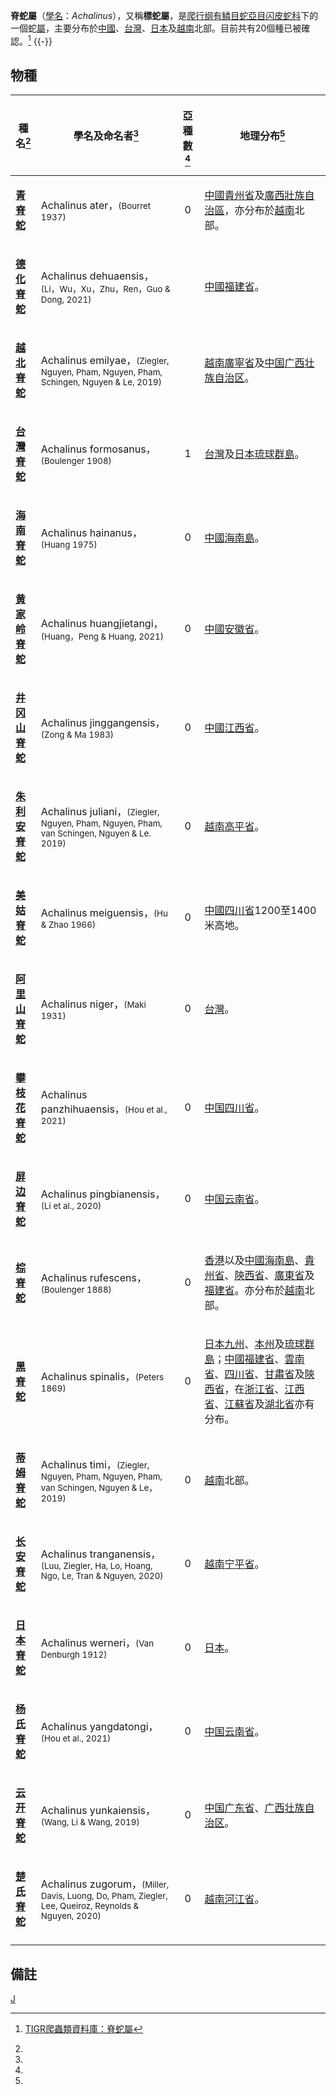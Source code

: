{{NoteTA|G1=LS}}
{{Automatic taxobox
| taxon = Achalinus
| authority = [[Wilhelm_Peters|Peters]], 1869
| image = Achalinus formosanus formosanus full body shot.jpg
| image_caption = [[台灣脊蛇|台灣脊蛇]]（''A. formosanus''）
}}

'''脊蛇屬'''（[[學名|學名]]：''Achalinus''），又稱'''標蛇屬'''，是[[爬行纲|爬行纲]][[有鳞目|有鳞目]][[蛇亞目|蛇亞目]][[闪皮蛇科|闪皮蛇科]]下的一個蛇[[屬|屬]]，主要分布於[[中國|中國]]、[[台灣|台灣]]、[[日本|日本]]及[[越南|越南]]北部。目前共有20個種已被確認。<ref name="NRDB">{{en}}[http://reptile-database.reptarium.cz/search.php?&genus=Achalinus&submit=Search TIGR爬蟲類資料庫：脊蛇屬]</ref>
{{-}}

==物種==
{|cellspacing=0 cellpadding=2 border=1 style="border-collapse: collapse;"
!bgcolor="#f0f0f0"|種名<ref name="NRDB"/>
!bgcolor="#f0f0f0"|學名及命名者<ref name="NRDB"/>
!bgcolor="#f0f0f0"|亞種數<ref name="NRDB"/>
!bgcolor="#f0f0f0"|地理分布<ref name="NRDB"/>
|-
|'''[[青脊蛇|青脊蛇]]'''
|Achalinus ater，<small>(Bourret 1937)</small>
|align="center"|0
|style="width:40%"|[[中國|中國]][[貴州省|貴州省]]及[[廣西壯族自治區|廣西壯族自治區]]，亦分布於[[越南|越南]]北部。
|-
|'''[[德化脊蛇|德化脊蛇]]'''
|Achalinus dehuaensis，<small>(Li，Wu，Xu，Zhu，Ren，Guo & Dong, 2021)</small>
|align="center"|
|[[中國|中國]][[福建省|福建省]]。
|-
|'''[[越北脊蛇|越北脊蛇]]'''
|Achalinus emilyae，<small>(Ziegler, Nguyen, Pham, Nguyen, Pham, Schingen, Nguyen & Le, 2019)</small>
|align="center"|
|[[越南|越南]][[廣寧省|廣寧省]]及[[中国|中国]][[广西壮族自治区|广西壮族自治区]]。
|-
|'''[[台灣脊蛇|台灣脊蛇]]'''
|Achalinus formosanus，<small>(Boulenger 1908)</small>
|align="center"|1
|[[台灣|台灣]]及[[日本|日本]][[琉球群島|琉球群島]]。
|-
|'''[[海南脊蛇|海南脊蛇]]'''
|Achalinus hainanus，<small>(Huang 1975)</small>
|align="center"|0
|[[中國|中國]][[海南島|海南島]]。
|-
|'''[[黄家岭脊蛇|黄家岭脊蛇]]'''
|Achalinus huangjietangi，<small>(Huang，Peng & Huang, 2021)</small>
|align="center"|0
|[[中國|中國]][[安徽省|安徽省]]。
|-
|'''[[井冈山脊蛇|井冈山脊蛇]]'''
|Achalinus jinggangensis，<small>(Zong & Ma 1983)</small>
|align="center"|0
|[[中國|中國]][[江西省|江西省]]。
|-
|'''[[朱利安脊蛇|朱利安脊蛇]]'''
|Achalinus juliani，<small>(Ziegler, Nguyen, Pham, Nguyen, Pham, van Schingen, Nguyen & Le. 2019)</small>
|align="center"|0
|[[越南|越南]][[高平省|高平省]]。
|-
|'''[[美姑脊蛇|美姑脊蛇]]'''
|Achalinus meiguensis，<small>(Hu & Zhao 1966)</small>
|align="center"|0
|[[中國|中國]][[四川省|四川省]]1200至1400米高地。
|-
|'''[[阿里山脊蛇|阿里山脊蛇]]'''
|Achalinus niger，<small>(Maki 1931)</small>
|align="center"|0
|[[台灣|台灣]]。
|-
|'''[[攀枝花脊蛇|攀枝花脊蛇]]'''
|Achalinus panzhihuaensis，<small>(Hou et al., 2021)</small>
|align="center"|0
|[[中国|中国]][[四川省|四川省]]。
|-
|'''[[屏边脊蛇|屏边脊蛇]]'''
|Achalinus pingbianensis，<small>(Li et al., 2020)</small>
|align="center"|0
|[[中国|中国]][[云南省|云南省]]。
|-
|'''[[棕脊蛇|棕脊蛇]]'''
|Achalinus rufescens，<small>(Boulenger 1888)</small>
|align="center"|0
|[[香港|香港]]以及[[中國|中國]][[海南島|海南島]]、[[貴州省|貴州省]]、[[陝西省|陝西省]]、[[廣東省|廣東省]]及[[福建省|福建省]]。亦分布於[[越南|越南]]北部。
|-
|'''[[黑脊蛇|黑脊蛇]]'''
|Achalinus spinalis，<small>(Peters 1869)</small>
|align="center"|0
|[[日本|日本]][[九州_(日本)|九州]]、[[本州|本州]]及[[琉球群島|琉球群島]]；[[中國|中國]][[福建省|福建省]]、[[雲南省|雲南省]]、[[四川省|四川省]]、[[甘肅省|甘肅省]]及[[陝西省|陝西省]]，在[[浙江省|浙江省]]、[[江西省|江西省]]、[[江蘇省|江蘇省]]及[[湖北省|湖北省]]亦有分布。
|-
|'''[[蒂姆脊蛇|蒂姆脊蛇]]'''
|Achalinus timi，<small>(Ziegler, Nguyen, Pham, Nguyen, Pham, van Schingen, Nguyen & Le，2019)</small>
|align="center"|0
|[[越南|越南]]北部。
|-
|'''[[长安脊蛇|长安脊蛇]]'''
| Achalinus tranganensis，<small>(Luu, Ziegler, Ha, Lo, Hoang, Ngo, Le, Tran & Nguyen, 2020)</small>
|align="center"|0
|[[越南|越南]][[宁平省|宁平省]]。
|-
|'''[[日本脊蛇|日本脊蛇]]'''
|Achalinus werneri，<small>(Van Denburgh 1912)</small>
|align="center"|0
|[[日本|日本]]。
|-
|'''[[杨氏脊蛇|杨氏脊蛇]]'''
|Achalinus yangdatongi，<small>(Hou et al., 2021)</small>
|align="center"|0
|[[中国|中国]][[云南省|云南省]]。
|-
|'''[[云开脊蛇|云开脊蛇]]'''
|Achalinus yunkaiensis，<small>(Wang, Li & Wang, 2019)</small>
|align="center"|0
|[[中国|中国]][[广东省|广东省]]、[[广西壮族自治区|广西壮族自治区]]。
|-
|'''[[楚氏脊蛇|楚氏脊蛇]]'''
| Achalinus zugorum，<small>(Miller, Davis, Luong, Do, Pham, Ziegler, Lee, Queiroz, Reynolds & Nguyen, 2020)</small>
|align="center"|0
|[[越南|越南]][[河江省|河江省]]。
|-
|}

==備註==
{{Reflist}}

{{Taxonbar}}

[[Category:脊蛇属|J]]